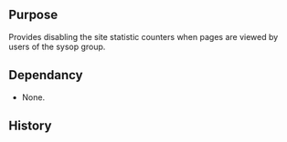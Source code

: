 {{Extension
|name        = SysopDisableSiteCounters
|status      = beta
|type        = 
|author      = [[user:jldupont|Jean-Lou Dupont]]
|image       =
|version     = 1.0.0
|update      =
|mediawiki   = 1.11
|download    = [http://mediawiki.googlecode.com/svn/tags/SysopDisableSiteCounters SVN]
|readme      =
|changelog   = See SVN ($Id$)
|description = 
|parameters  =
|rights      =
|example     =
}}
== Purpose ==
Provides disabling the site statistic counters when pages are viewed by users of the sysop group.

== Dependancy ==
* None.

{{Pear|SysopDisableSiteCounters}}

== History ==
